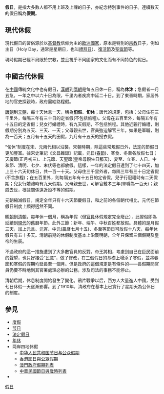 {{Unreferenced|time=2010-01-29T15:44:29+00:00}}
'''假日'''，是指大多數人都不用上班及上課的日子，亦紀念特別事件的日子。連續數天的假日稱為'''假期'''。

== 現代休假 ==
現代假日的習俗源於以[[基督教|基督教]]信仰为主的[[歐洲|歐洲]][[國家|國家]]，原本是特別的[[宗教|宗教]]日子，例如主日（Holy Day，通常是星期日，也叫[[禮拜日|禮拜日]]）、[[復活節|復活節]]及[[聖誕節|聖誕節]]等。

現時假期已經不局限於宗教，並且視乎不同國家的文化而有不同特色的假日。

== 中國古代休假 ==
在[[中國|中國]]傳統文化中也有假日，[[漢朝|漢朝]]到[[隋朝|隋朝]]是每五日休一日，稱為'''休沐'''；急假者一月五急，一年之中以六十日為限，千里內者疾病中延二十日。到了東晉時期，家居外地的官吏探親時，政府需給路程假。

[[唐朝|唐朝]]到[[元朝|元朝]]，每十天休息一天，稱為'''[[旬|旬]]假'''、'''旬休'''；唐代的規定，包括：父母住在三千里外，每隔三年有三十日的定省假(不包括旅程)。父母在五百里外，每隔五年有十五日的定省假；兒女行婚禮時，有九天假期，不包括旅程。其他近親行婚禮，則假期分別為五天、三天、一天；父母親去世，官員強迫解官三年，如果是軍職，則為一百天；五月有十五天的田假，九月有十五天的授衣假。

“旬休”制度在宋、元兩代相以沿襲。宋朝時期，除這些常規假日外，法定的節假日更加豐富。據宋史筆記《文昌雜錄》記載，元日([[春節|春節]])、寒食、冬至各放假七日；天慶節(正月初三)、上元節、天聖節(皇帝母親生日那天)、夏至、立春、人日、中和節、清明、七夕、末伏等也都放假。這樣，一年的法定假日達到了七十四天，加上三十六天旬休日，共一百一十天。父母住三千里外者，每隔三年有三十日定省假(不含旅程)；在五百里外，則每隔五年有十五日的定省假。兒子行冠禮時有二天假期；兒女行婚禮時有九天假期。父母親去世，可解官戴孝三年(軍職為一百天)；親戚去世，根據關係遠近設不等的假期。

元朝縮減假日，規定全年只有十六天節慶假日，和之前的各個朝代相比，元代在節假日制度上顯得迥然不同。

[[明朝|明朝]]到[[清朝|清朝]]，每年休一個月，稱為年假（但[[官員|官員]]休假規定完全廢止），此習俗即為延續到[[現代|現代]]的舊曆年節。此外三節：新年、端午、中秋百姓都放假。具體的是月假三天，加上元旦、元宵、中元(農曆七月十五)、冬至等節日可放假十八天，每年休假只有五十多天。清朝前期的休假制度基本上沿襲明朝，全年只保留三個假期及皇帝的生辰。

不過政府的這一措施遭到了大多數官員的反對。帝王將相，考慮到自己在臣民面前的聲望，也只好接受“民意”，做了修改，在三個假日的基礎上增添了寒假，並將春節和寒假的假期均延長至一個月。但是政府的這個規定是有條件的——長假期間官員仍要不時地到其官署處理必辦的公務，涉及司法的事務不能停止。

清朝后期，休息制度開始發生了變化。鴉片戰爭以后，西方人大量進人中國，受到七日休假—天逐漸影響。到了1910年，清政府在基本上已實行了星期天為公休日的制度。

== 參見 ==
{{wiktionary}}
* [[度假|度假]]
* [[节日|节日]]
* [[法定假日|法定假日]]
* [[年休|年休]]
* 两岸四地休假
** [[中华人民共和国节日与公众假期|中华人民共和国节日与公众假期]]
** [[香港節日與公眾假期|香港節日與公眾假期]]
** [[澳門政府假期列表|澳門政府假期列表]]
** [[中華民國節日與歲時列表|中華民國節日與歲時列表]]
* {{Link-ja|返鄉潮|帰省ラッシュ}}

{{旅游}}

[[Category:假日|]]